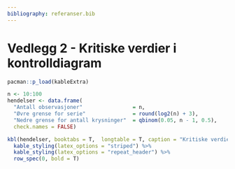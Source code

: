 ```yaml
---
bibliography: referanser.bib 
---
```


# Vedlegg 2 - Kritiske verdier i kontrolldiagram {.unnumbered}

```r

pacman::p_load(kableExtra)

n <- 10:100
hendelser <- data.frame(
  "Antall observasjoner"                = n,
  "Øvre grense for serie"               = round(log2(n) + 3),
  "Nedre grense for antall krysninger"  = qbinom(0.05, n - 1, 0.5),
  check.names = FALSE)

kbl(hendelser, booktabs = T,  longtable = T, caption = "Kritiske verdier", align = 'c') %>%
  kable_styling(latex_options = "striped") %>%
  kable_styling(latex_options = "repeat_header") %>%
  row_spec(0, bold = T)

```
